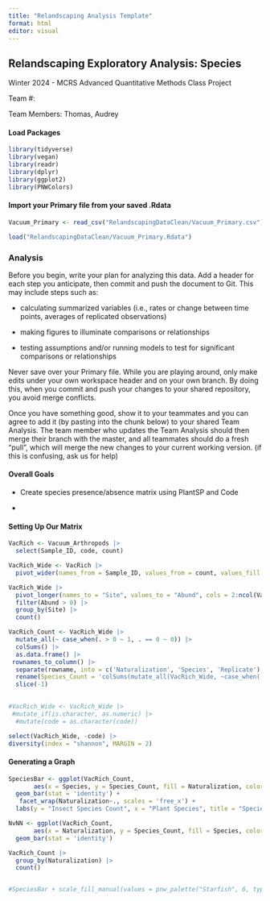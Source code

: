 ```yaml
---
title: "Relandscaping Analysis Template"
format: html
editor: visual
---
```


## Relandscaping Exploratory Analysis: Species

Winter 2024 - MCRS Advanced Quantitative Methods Class Project

Team #:

Team Members: Thomas, Audrey

#### Load Packages

```r
library(tidyverse)
library(vegan)
library(readr)
library(dplyr)
library(ggplot2)
library(PNWColors)
```

#### Import your Primary file from your saved .Rdata

```r
Vacuum_Primary <- read_csv("RelandscapingDataClean/Vacuum_Primary.csv")

load("RelandscapingDataClean/Vacuum_Primary.Rdata")

```

### Analysis

Before you begin, write your plan for analyzing this data. Add a header for each step you anticipate, then commit and push the document to Git. This may include steps such as:

-   calculating summarized variables (i.e., rates or change between time points, averages of replicated observations)

-   making figures to illuminate comparisons or relationships

-   testing assumptions and/or running models to test for significant comparisons or relationships

Never save over your Primary file. While you are playing around, only make edits under your own workspace header and on your own branch. By doing this, when you commit and push your changes to your shared repository, you avoid merge conflicts.

Once you have something good, show it to your teammates and you can agree to add it (by pasting into the chunk below) to your shared Team Analysis. The team member who updates the Team Analysis should then merge their branch with the master, and all teammates should do a fresh "pull", which will merge the new changes to your current working version. (if this is confusing, ask us for help)

#### Overall Goals

-   Create species presence/absence matrix using PlantSP and Code

-   

#### Setting Up Our Matrix

```r
VacRich <- Vacuum_Arthropods |>
  select(Sample_ID, code, count)

VacRich_Wide <- VacRich |> 
  pivot_wider(names_from = Sample_ID, values_from = count, values_fill = 0)

VacRich_Wide |> 
  pivot_longer(names_to = "Site", values_to = "Abund", cols = 2:ncol(VacRich_Wide)) |> 
  filter(Abund > 0) |> 
  group_by(Site) |> 
  count()

VacRich_Count <- VacRich_Wide |> 
  mutate_all(~ case_when(. > 0 ~ 1, . == 0 ~ 0)) |> 
  colSums() |>
  as.data.frame() |>
 rownames_to_column() |>
  separate(rowname, into = c('Naturalization', 'Species', 'Replicate'), sep = '_') |>
  rename(Species_Count = 'colSums(mutate_all(VacRich_Wide, ~case_when(. > 0 ~ 1, . == 0 ~ 0)))') |>
  slice(-1)

  
#VacRich_Wide <- VacRich_Wide |>
 #mutate_if(is.character, as.numeric) |>
  #mutate(code = as.character(code))

select(VacRich_Wide, -code) |>
diversity(index = "shannon", MARGIN = 2)


```

#### Generating a Graph

```r
SpeciesBar <- ggplot(VacRich_Count,
       aes(x = Species, y = Species_Count, fill = Naturalization, color = Naturalization)) + 
  geom_bar(stat = 'identity') +
   facet_wrap(Naturalization~., scales = 'free_x') + 
  labs(y = "Insect Species Count", x = "Plant Species", title = "Species Count in Native and Non-Native Plant Species")

NvNN <- ggplot(VacRich_Count,
       aes(x = Naturalization, y = Species_Count, fill = Species, color = Starfish)) + 
  geom_bar(stat = 'identity')

VacRich_Count |>
  group_by(Naturalization) |>
  count()


#SpeciesBar + scale_fill_manual(values = pnw_palette("Starfish", 6, type="discrete"))
```
